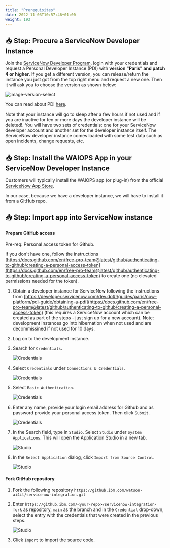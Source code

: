 ```yaml
---
title: "Prerequisites"
date: 2022-11-03T10:57:46+01:00
weight: 193
---
```





## 📥 Step: Procure a ServiceNow Developer Instance

Join the [ServiceNow Developer Program](https://developer.servicenow.com/dev.do), login with your credentials and request a Personal Developer Instance (PDI) with **version "Paris" and patch 4 or higher**. If you get a different version, you can release/return the instance you just got from the top right menu and request a new one. Then it will ask you to choose the version as shown below:

  ![image-version-select](./../images/snow/image-version-select.png)

You can read about PDI [here](https://developer.servicenow.com/dev.do#!/guides/quebec/developer-program/pdi-guide/personal-developer-instance-guide-introduction). 

Note that your instance will go to sleep after a few hours if not used and if you are inactive for ten or more days the developer instance will be deleted!. You will have two sets of credentials: one for your ServiceNow developer account and another set for the developer instance itself. The ServiceNow developer instance comes loaded with some test data such as open incidents, change requests, etc. 


## 📥 Step: Install the WAIOPS App in your ServiceNow Developer Instance

Customers will typically install the WAIOPS app (or plug-in) from the official [ServiceNow App Store](https://store.servicenow.com/sn_appstore_store.do#!/store/application/632a6d81db102010253148703996197e/1.1.0). 

In our case, because we have a developer instance, we will have to install it from a GitHub repo. 


## 📥 Step: Import app into ServiceNow instance

#### Prepare GitHub access 

Pre-req: Personal access token for Github. 

If you don't have one, follow the instructions [https://docs.github.com/en/free-pro-team@latest/github/authenticating-to-github/creating-a-personal-access-token](https://docs.github.com/en/free-pro-team@latest/github/authenticating-to-github/creating-a-personal-access-token) to create one (no elevated permissions needed for the token).

1. Obtain a developer instance for ServiceNow following the instructions from [https://developer.servicenow.com/dev.do#!/guides/paris/now-platform/pdi-guide/obtaining-a-pdi](https://docs.github.com/en/free-pro-team@latest/github/authenticating-to-github/creating-a-personal-access-token) (this requires a ServiceNow account which can be created as part of the steps - just sign up for a new account). Note: development instances go into hibernation when not used and are decommissined if not used for 10 days.
1. Log on to the development instance.
1. Search for `Credentials`.

    ![Credentials](./../images/snow/credentials1.png)

1. Select `Credentials` under `Connections & Credentials`.

    ![Credentials](./../images/snow/credentials2.png)

1. Select `Basic Authentication`.

    ![Credentials](./../images/snow/credentials3.png)

1. Enter any name, provide your login email address for Github and as password provide your personal access token. Then click `Submit`.

   ![Credentials](./../images/snow/credentials4.png)

1. In the Search field, type in `Studio`. Select `Studio` under `System Applications`. This will open the Application Studio in a new tab.

    ![Studio](./../images/snow/studio1.png)

1. In the `Select Application` dialog, click `Import from Source Control`.

    ![Studio](./../images/snow/studio2.png)

#### Fork GitHub repository 

1. Fork the following repository `https://github.ibm.com/watson-ai4it/servicenow-integration.git`
1. Enter `https://github.ibm.com/<your-repo>/servicenow-integration-fork` as repository, `main` as the branch and in the `Credential` drop-down, select the entry with the credentials that were created in the previous steps.

   ![Studio](./../images/snow/studio3.png)

1. Click `Import` to import the source code.



